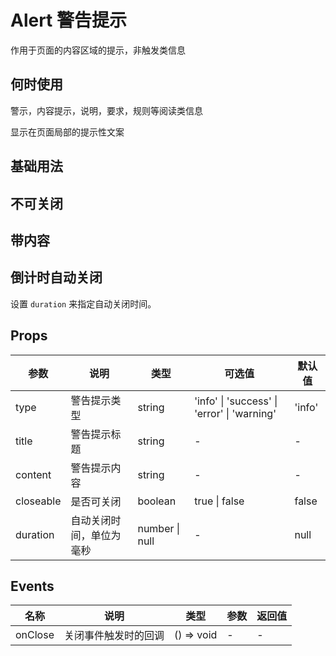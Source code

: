 # Alert 警告提示

作用于页面的内容区域的提示，非触发类信息

## 何时使用

警示，内容提示，说明，要求，规则等阅读类信息

显示在页面局部的提示性文案

## 基础用法


<DemoBase />

## 不可关闭


<DemoCloseable />

## 带内容


<DemoTitle />

## 倒计时自动关闭

设置 `duration` 来指定自动关闭时间。


<DemoAutoClose />

## Props

| 参数      | 说明                     | 类型           | 可选值                                      | 默认值 |
| --------- | ------------------------ | -------------- | ------------------------------------------- | ------ |
| type      | 警告提示类型             | string         | 'info' \| 'success' \| 'error' \| 'warning' | 'info' |
| title     | 警告提示标题             | string         | -                                           | -      |
| content   | 警告提示内容             | string         | -                                           | -      |
| closeable | 是否可关闭               | boolean        | true \| false                               | false  |
| duration  | 自动关闭时间，单位为毫秒 | number \| null | -                                           | null   |

## Events

| 名称    | 说明                 | 类型       | 参数 | 返回值 |
| ------- | -------------------- | ---------- | ---- | ------ |
| onClose | 关闭事件触发时的回调 | () => void | -    | -      |
